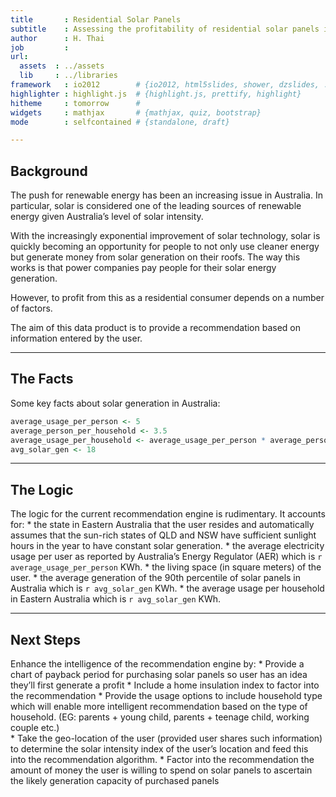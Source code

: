 ```yaml
---
title       : Residential Solar Panels
subtitle    : Assessing the profitability of residential solar panels in Eastern Australia
author      : H. Thai
job         : 
url:
  assets  : ../assets
  lib     : ../libraries
framework   : io2012        # {io2012, html5slides, shower, dzslides, ...}
highlighter : highlight.js  # {highlight.js, prettify, highlight}
hitheme     : tomorrow      # 
widgets     : mathjax       # {mathjax, quiz, bootstrap}
mode        : selfcontained # {standalone, draft}

---
```


## Background

The push for renewable energy has been an increasing issue in Australia. In particular, solar is considered one of the leading sources of renewable energy given Australia's level of solar intensity.

With the increasingly exponential improvement of solar technology, solar is quickly becoming an opportunity for people to not only use cleaner energy but generate money from solar generation on their roofs. The way this works is that power companies pay people for their solar energy generation. 

However, to profit from this as a residential consumer depends on a number of factors. 

The aim of this data product is to provide a recommendation based on information entered by the user.

--- 

## The Facts

Some key facts about solar generation in Australia:
``` r
average_usage_per_person <- 5 
average_person_per_household <- 3.5
average_usage_per_household <- average_usage_per_person * average_person_per_household
avg_solar_gen <- 18
```

---

## The Logic

The logic for the current recommendation engine is rudimentary. It accounts for:
* the state in Eastern Australia that the user resides and automatically assumes that the sun-rich states of QLD and NSW have sufficient sunlight hours in the year to have constant solar generation.
* the average electricity usage per user as reported by Australia's Energy Regulator (AER) which is `r average_usage_per_person` KWh.
* the living space (in square meters) of the user.
* the average generation of the 90th percentile of solar panels in Australia which is `r avg_solar_gen` KWh.
* the average usage per household in Eastern Australia which is `r avg_solar_gen` KWh.

--- 

## Next Steps

Enhance the intelligence of the recommendation engine by:
* Provide a chart of payback period for purchasing solar panels so user has an idea they'll first generate a profit
* Include a home insulation index to factor into the recommendation
* Provide the usage options to include household type which will enable more intelligent recommendation based on the type of household. (EG: parents + young child, parents + teenage child, working couple etc.)  
* Take the geo-location of the user (provided user shares such information) to determine the solar intensity index of the user's location and feed this into the recommendation algorithm.
* Factor into the recommendation the amount of money the user is willing to spend on solar panels to ascertain the likely generation capacity of purchased panels


